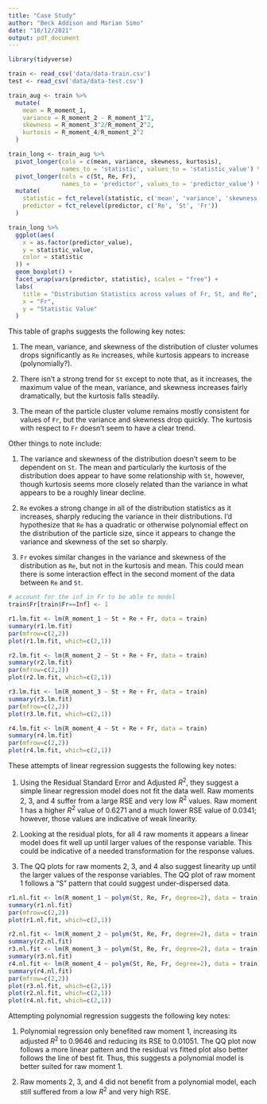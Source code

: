 ```yaml
---
title: "Case Study"
author: "Beck Addison and Marian Simo"
date: "10/12/2021"
output: pdf_document
---
```


```r
library(tidyverse)
```

```r
train <- read_csv('data/data-train.csv')
test <- read_csv('data/data-test.csv')
```

```r
train_aug <- train %>%
  mutate(
    mean = R_moment_1,
    variance = R_moment_2 - R_moment_1^2,
    skewness = R_moment_3^2/R_moment_2^2,
    kurtosis = R_moment_4/R_moment_2^2
  ) 

train_long <- train_aug %>%
  pivot_longer(cols = c(mean, variance, skewness, kurtosis), 
               names_to = 'statistic', values_to = 'statistic_value') %>%
  pivot_longer(cols = c(St, Re, Fr), 
               names_to = 'predictor', values_to = 'predictor_value') %>%
  mutate(
    statistic = fct_relevel(statistic, c('mean', 'variance', 'skewness', 'kurtosis')),
    predictor = fct_relevel(predictor, c('Re', 'St', 'Fr'))
  )
```

```r
train_long %>%
  ggplot(aes(
    x = as.factor(predictor_value),
    y = statistic_value,
    color = statistic
  )) +
  geom_boxplot() +
  facet_wrap(vars(predictor, statistic), scales = "free") +
  labs(
    title = "Distribution Statistics across values of Fr, St, and Re",
    x = "Fr",
    y = "Statistic Value"
  )
```

This table of graphs suggests the following key notes:

1. The mean, variance, and skewness of the distribution of cluster volumes drops significantly as `Re` increases, while kurtosis appears to increase (polynomially?).

2. There isn't a strong trend for `St` except to note that, as it increases, the maximum value of the mean, variance, and skewness increases fairly dramatically, but the kurtosis falls steadily. 

3. The mean of the particle cluster volume remains mostly consistent for values of `Fr`, but the variance and skewness drop quickly. The kurtosis with respect to `Fr` doesn't seem to have a clear trend.

Other things to note include:

1. The variance and skewness of the distribution doesn't seem to be dependent on `St`. The mean and particularly the kurtosis of the distribution does appear to have some relationship with `St`, however, though kurtosis seems more closely related than the variance in what appears to be a roughly linear decline.

2. `Re` evokes a strong change in all of the distribution statistics as it increases, sharply reducing the variance in their distributions. I'd hypothesize that `Re` has a quadratic or otherwise polynomial effect on the distribution of the particle size, since it appears to change the variance and skewness of the set so sharply. 

3. `Fr` evokes similar changes in the variance and skewness of the distribution as `Re`, but not in the kurtosis and mean. This could mean there is some interaction effect in the second moment of the data between `Re` and `St`.


```r
# account for the inf in Fr to be able to model
train$Fr[train$Fr==Inf] <- 1
```

```r
r1.lm.fit <- lm(R_moment_1 ~ St + Re + Fr, data = train)
summary(r1.lm.fit)
par(mfrow=c(2,2))
plot(r1.lm.fit, which=c(2,1))
```
```r
r2.lm.fit <- lm(R_moment_2 ~ St + Re + Fr, data = train)
summary(r2.lm.fit)
par(mfrow=c(2,2))
plot(r2.lm.fit, which=c(2,1))
```


```r
r3.lm.fit <- lm(R_moment_3 ~ St + Re + Fr, data = train)
summary(r3.lm.fit)
par(mfrow=c(2,2))
plot(r3.lm.fit, which=c(2,1))
```


```r
r4.lm.fit <- lm(R_moment_4 ~ St + Re + Fr, data = train)
summary(r4.lm.fit)
par(mfrow=c(2,2))
plot(r4.lm.fit, which=c(2,1))
```

These attempts of linear regression suggests the following key notes:

1. Using the Residual Standard Error and Adjusted $R^2$, they suggest a simple linear regression model does not fit the data well. Raw moments 2, 3, and 4 suffer from a large RSE and very low $R^2$ values. Raw moment 1 has a higher $R^2$ value of 0.6271 and a much lower RSE value of 0.0341; however, those values are indicative of weak linearity.

2. Looking at the residual plots, for all 4 raw moments it appears a linear model does fit well up until larger values of the response variable. This could be indicative of a needed transformation for the response values.

3. The QQ plots for raw moments 2, 3, and 4 also suggest linearity up until the larger values of the response variables. The QQ plot of raw moment 1 follows a "S" pattern that could suggest under-dispersed data.

```r
r1.nl.fit <- lm(R_moment_1 ~ polym(St, Re, Fr, degree=2), data = train)
summary(r1.nl.fit)
par(mfrow=c(2,2))
plot(r1.nl.fit, which=c(2,1))
```


```r
r2.nl.fit <- lm(R_moment_2 ~ polym(St, Re, Fr, degree=2), data = train)
summary(r2.nl.fit)
r3.nl.fit <- lm(R_moment_3 ~ polym(St, Re, Fr, degree=2), data = train)
summary(r3.nl.fit)
r4.nl.fit <- lm(R_moment_4 ~ polym(St, Re, Fr, degree=2), data = train)
summary(r4.nl.fit)
par(mfrow=c(2,2))
plot(r3.nl.fit, which=c(2,1))
plot(r2.nl.fit, which=c(2,1))
plot(r4.nl.fit, which=c(2,1))
```

Attempting polynomial regression suggests the following key notes: 

1. Polynomial regression only benefited raw moment 1, increasing its adjusted $R^2$ to 0.9646 and reducing its RSE to 0.01051. The QQ plot now follows a more linear pattern and the residual vs fitted plot also better follows the line of best fit. Thus, this suggests a polynomial model is better suited for raw moment 1.

2. Raw moments 2, 3, and 4 did not benefit from a polynomial model, each still suffered from a low $R^2$ and very high RSE.

